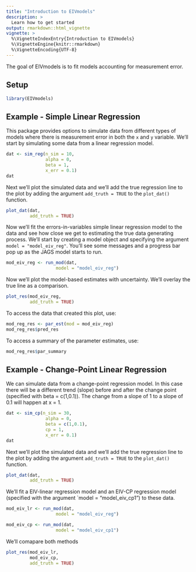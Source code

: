 ```yaml
---
title: "Introduction to EIVmodels"
description: >
  Learn how to get started
output: rmarkdown::html_vignette
vignette: >
  %\VignetteIndexEntry{Introduction to EIVmodels}
  %\VignetteEngine{knitr::rmarkdown}
  %\VignetteEncoding{UTF-8}
---
```


The goal of EIVmodels is to fit models accounting for measurement error. 

## Setup

```r
library(EIVmodels)
```

## Example - Simple Linear Regression

This package provides options to simulate data from different types of models where there is measurement error in both the `x` and `y` variable. We'll start by simulating some data from a linear regression model. 

```r
dat <- sim_reg(n_sim = 10,
               alpha = 0,
               beta = 1,
               x_err = 0.1)
dat
```

Next we'll plot the simulated data and we'll add the true regression line to the plot by adding the argument `add_truth = TRUE` to the `plot_dat()` function. 

```r
plot_dat(dat,
         add_truth = TRUE)
```

Now we'll fit the errors-in-variables simple linear regression model to the data and see how close we get to estimating the true data generating process. We'll start by creating a model object and specifying the argument `model = "model_eiv_reg"`. You'll see some messages and a progress bar pop up as the JAGS model starts to run. 

```r
mod_eiv_reg <- run_mod(dat,
                   model = "model_eiv_reg")
```

Now we'll plot the model-based estimates with uncertainty. We'll overlay the true line as a comparison. 

```r
plot_res(mod_eiv_reg,
         add_truth = TRUE)
```

To access the data that created this plot, use:

```r
mod_reg_res <- par_est(mod = mod_eiv_reg)
mod_reg_res$pred_res
```

To access a summary of the parameter estimates, use:

```r
mod_reg_res$par_summary
```

## Example - Change-Point Linear Regression

We can simulate data from a change-point regression model. In this case there will be a different trend (slope) before and after the change point (specified with beta = c(1,0.1)). The change from a slope of 1 to a slope of 0.1 will happen at x = 1. 

```r
dat <- sim_cp(n_sim = 30,
               alpha = 0,
               beta = c(1,0.1),
               cp = 1,
               x_err = 0.1)
dat
```

Next we'll plot the simulated data and we'll add the true regression line to the plot by adding the argument `add_truth = TRUE` to the `plot_dat()` function. 

```r
plot_dat(dat,
         add_truth = TRUE)
```

We'll fit a EIV-linear regression model and an EIV-CP regression model (specified with the argument `model = "model_eiv_cp1") to these data.

```r
mod_eiv_lr <- run_mod(dat,
                   model = "model_eiv_reg")

mod_eiv_cp <- run_mod(dat,
                   model = "model_eiv_cp1")
```

We'll comapare both methods 

```r
plot_res(mod_eiv_lr,
         mod_eiv_cp,
         add_truth = TRUE)
```
